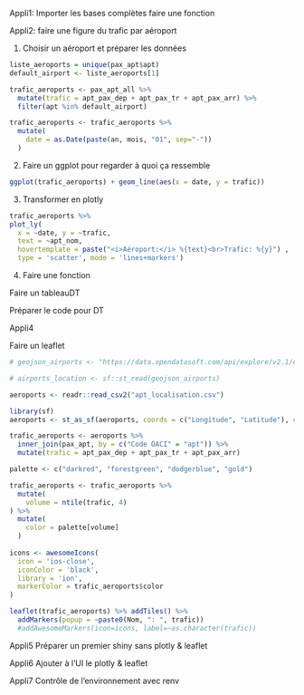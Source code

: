 
Appli1:
Importer les bases complètes
faire une fonction

Appli2:
faire une figure du trafic par aéroport

1. Choisir un aéroport et préparer les données

```r
liste_aeroports = unique(pax_apt$apt)
default_airport <- liste_aeroports[1]
```

```r
trafic_aeroports <- pax_apt_all %>%
  mutate(trafic = apt_pax_dep + apt_pax_tr + apt_pax_arr) %>%
  filter(apt %in% default_airport)
```

```r
trafic_aeroports <- trafic_aeroports %>%
  mutate(
    date = as.Date(paste(an, mois, "01", sep="-"))
  )
```

2. Faire un ggplot pour regarder à quoi ça ressemble

```r
ggplot(trafic_aeroports) + geom_line(aes(x = date, y = trafic))
```

3. Transformer en plotly

```r
trafic_aeroports %>%
plot_ly(
  x = ~date, y = ~trafic,
  text = ~apt_nom,
  hovertemplate = paste("<i>Aéroport:</i> %{text}<br>Trafic: %{y}") ,
  type = 'scatter', mode = 'lines+markers')
```

4. Faire une fonction

Faire un tableauDT

Préparer le code pour DT

Appli4

Faire un leaflet

```r

# geojson_airports <- "https://data.opendatasoft.com/api/explore/v2.1/catalog/datasets/osm-world-airports@babel/exports/geojson?lang=fr&timezone=Europe%2FBerlin"
```

```r
# airports_location <- sf::st_read(geojson_airports)
```

```r
aeroports <- readr::read_csv2("apt_localisation.csv")

library(sf)
aeroports <- st_as_sf(aeroports, coords = c("Longitude", "Latitude"), crs = 4326)

trafic_aeroports <- aeroports %>%
  inner_join(pax_apt, by = c("Code OACI" = "apt")) %>%
  mutate(trafic = apt_pax_dep + apt_pax_tr + apt_pax_arr)
```

```r
palette <- c("darkred", "forestgreen", "dodgerblue", "gold")
```

```r
trafic_aeroports <- trafic_aeroports %>%
  mutate(
    volume = ntile(trafic, 4)
) %>%
  mutate(
    color = palette[volume]
  )
  
icons <- awesomeIcons(
  icon = 'ios-close',
  iconColor = 'black',
  library = 'ion',
  markerColor = trafic_aeroports$color
)

leaflet(trafic_aeroports) %>% addTiles() %>%
  addMarkers(popup = ~paste0(Nom, ": ", trafic))
  #addAwesomeMarkers(icon=icons, label=~as.character(trafic))
```


Appli5
Préparer un premier shiny sans plotly & leaflet

Appli6
Ajouter à l'UI le plotly & leaflet

Appli7
Contrôle de l'environnement avec renv